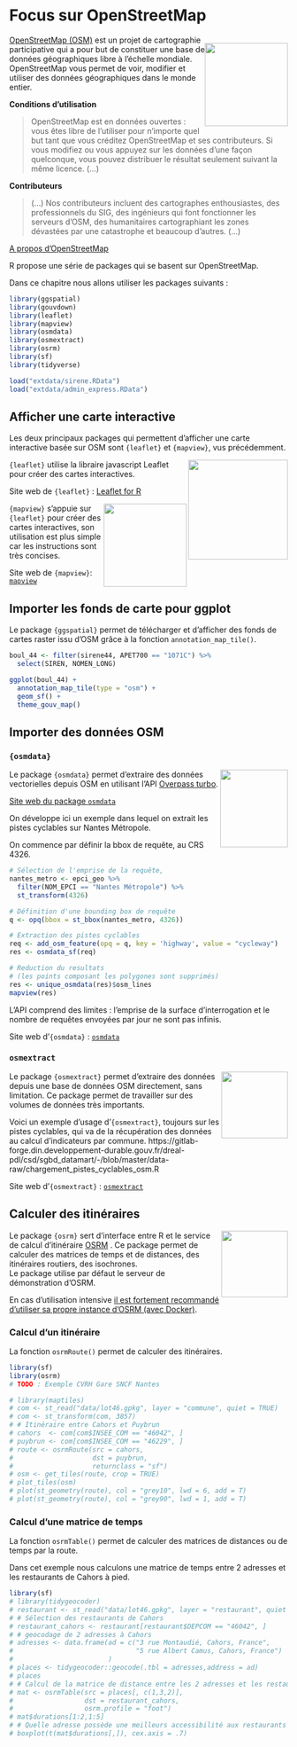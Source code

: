 # Focus sur OpenStreetMap {#osm}

<div style="float: right"><img src="pic/Openstreetmap_logo.svg" width="150px" padding="1em"/>
</div>

[OpenStreetMap (OSM)](https://www.openstreetmap.org){target="_blank"} est un projet de cartographie participative qui a pour but de constituer une base de données géographiques libre à l'échelle mondiale. 
OpenStreetMap vous permet de voir, modifier et utiliser des données géographiques dans le monde entier. 

**Conditions d'utilisation**  

> OpenStreetMap est en données ouvertes : vous êtes libre de l’utiliser pour n’importe quel but tant que vous créditez OpenStreetMap et ses contributeurs. Si vous modifiez ou vous appuyez sur les données d’une façon quelconque, vous pouvez distribuer le résultat seulement suivant la même licence. (…)

**Contributeurs**   

> (…) Nos contributeurs incluent des cartographes enthousiastes, des professionnels du SIG, des ingénieurs qui font fonctionner les serveurs d’OSM, des humanitaires cartographiant les zones dévastées par une catastrophe et beaucoup d’autres. (…)
<br/>

[A propos d'OpenStreetMap](https://www.openstreetmap.org/about){target="_blank"} 

R propose une série de packages qui se basent sur OpenStreetMap.

Dans ce chapitre nous allons utiliser les packages suivants : 

```r
library(ggspatial)
library(gouvdown)
library(leaflet)
library(mapview)
library(osmdata)
library(osmextract)
library(osrm)
library(sf)
library(tidyverse)

load("extdata/sirene.RData")
load("extdata/admin_express.RData")

```



## Afficher une carte interactive

Les deux principaux packages qui permettent d'afficher une carte interactive basée sur OSM sont `{leaflet}` et `{mapview}`, vus précédemment. 

<img src="pic/logo_leaflet.png" align="right" width="180"/>   

`{leaflet}` utilise la libraire javascript Leaflet pour créer des cartes interactives. 

Site web de `{leaflet}` : [Leaflet for R](https://rstudio.github.io/leaflet/){target="_blank"}  

<img src="pic/logo_mapview.gif" align="right" width="150"/>  

`{mapview}` s'appuie sur `{leaflet}` pour créer des cartes interactives, son utilisation est plus simple car les instructions sont très concises.

Site web de `{mapview}`: [`mapview`](https://r-spatial.github.io/mapview/){target="_blank"} 



## Importer les fonds de carte pour ggplot

Le package `{ggspatial}` permet de télécharger et d'afficher des fonds de cartes raster issu d'OSM grâce à la fonction `annotation_map_tile()`.  

```r

boul_44 <- filter(sirene44, APET700 == "1071C") %>% 
  select(SIREN, NOMEN_LONG)

ggplot(boul_44) +
  annotation_map_tile(type = "osm") +
  geom_sf() +
  theme_gouv_map()

```


## Importer des données OSM

### `{osmdata}`
<img src="pic/logo_osmdata.png" align="right"  height=140 width=122/> 
Le package `{osmdata}` permet d'extraire des données vectorielles depuis OSM en utilisant l'API [Overpass turbo](https://wiki.openstreetmap.org/wiki/Overpass_turbo){target="_blank"}. 


[Site web du package `osmdata`](https://docs.ropensci.org/osmdata/)

On développe ici un exemple dans lequel on extrait les pistes cyclables sur Nantes Métropole. 

On commence par définir la bbox de requête, au CRS 4326.

```r

# Sélection de l'emprise de la requête, 
nantes_metro <- epci_geo %>% 
  filter(NOM_EPCI == "Nantes Métropole") %>% 
  st_transform(4326)

# Définition d'une bounding box de requête
q <- opq(bbox = st_bbox(nantes_metro, 4326))

# Extraction des pistes cyclables
req <- add_osm_feature(opq = q, key = 'highway', value = "cycleway")
res <- osmdata_sf(req)

# Reduction du resultats 
# (les points composant les polygones sont supprimés)
res <- unique_osmdata(res)$osm_lines
mapview(res)
```
L'API comprend des limites : l'emprise de la surface d'interrogation et le nombre de requêtes envoyées par jour ne sont pas infinis.

Site web d'`{osmdata}` : [`osmdata`](https://docs.ropensci.org/osmdata/){target="_blank"} 


### `osmextract`

<img src="pic/logo_osmextract.svg" align="right" width="120"/> 
Le package `{osmextract}` permet d'extraire des données depuis une base de données OSM directement, sans limitation. 
Ce package permet de travailler sur des volumes de données très importants. 

Voici un exemple d'usage d'`{osmextract}`, toujours sur les pistes cyclables, qui va de la récupération des données au calcul d'indicateurs par commune. 
https://gitlab-forge.din.developpement-durable.gouv.fr/dreal-pdl/csd/sgbd_datamart/-/blob/master/data-raw/chargement_pistes_cyclables_osm.R

Site web d'`{osmextract}` : [`osmextract`](https://docs.ropensci.org/osmextract/){target="_blank"} 


## Calculer des itinéraires

<img src="pic/logo_osrm.svg" align="right" width="120"/> 
Le package `{osrm}` sert d'interface entre R et le service de calcul d'itinéraire [OSRM](http://project-osrm.org/){target="_blank"} . 
Ce package permet de calculer des matrices de temps et de distances, des itinéraires routiers, des isochrones.   
Le package utilise par défaut le serveur de démonstration d'OSRM. 

En cas d'utilisation intensive [il est fortement recommandé d'utiliser sa propre instance d'OSRM (avec Docker)](https://github.com/Project-OSRM/osrm-backend#using-docker){target="_blank"}. 


### Calcul d'un itinéraire
La fonction `osrmRoute()` permet de calculer des itinéraires.  
```r
library(sf)
library(osrm)
# TODO : Exemple CVRH Gare SNCF Nantes

# library(maptiles)
# com <- st_read("data/lot46.gpkg", layer = "commune", quiet = TRUE)
# com <- st_transform(com, 3857)
# # Itinéraire entre Cahors et Puybrun
# cahors  <- com[com$INSEE_COM == "46042", ]
# puybrun <- com[com$INSEE_COM == "46229", ]
# route <- osrmRoute(src = cahors, 
#                    dst = puybrun, 
#                    returnclass = "sf")
# osm <- get_tiles(route, crop = TRUE)
# plot_tiles(osm)
# plot(st_geometry(route), col = "grey10", lwd = 6, add = T)
# plot(st_geometry(route), col = "grey90", lwd = 1, add = T)
```


### Calcul d'une matrice de temps
La fonction `osrmTable()` permet de calculer des matrices de distances ou de temps par la route. 

Dans cet exemple nous calculons une matrice de temps entre 2 adresses et les restaurants de Cahors à pied. 
```r
library(sf)
# library(tidygeocoder)
# restaurant <- st_read("data/lot46.gpkg", layer = "restaurant", quiet = TRUE)
# # Sélection des restaurants de Cahors
# restaurant_cahors <- restaurant[restaurant$DEPCOM == "46042", ]
# # geocodage de 2 adresses à Cahors
# adresses <- data.frame(ad = c("3 rue Montaudié, Cahors, France", 
#                               "5 rue Albert Camus, Cahors, France")
#                        )
# places <- tidygeocoder::geocode(.tbl = adresses,address = ad)
# places
# # Calcul de la matrice de distance entre les 2 adresses et les restaurants de Cahors
# mat <- osrmTable(src = places[, c(1,3,2)], 
#                  dst = restaurant_cahors, 
#                  osrm.profile = "foot")
# mat$durations[1:2,1:5]
# # Quelle adresse possède une meilleurs accessibilité aux restaurants de Cahors?
# boxplot(t(mat$durations[,]), cex.axis = .7)
```
